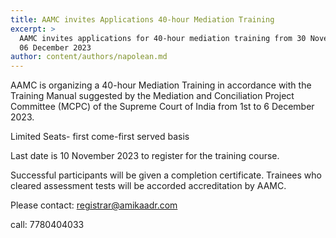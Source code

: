 ```yaml
---
title: AAMC invites Applications 40-hour Mediation Training
excerpt: >
  AAMC invites applications for 40-hour mediation training from 30 November to
  06 December 2023
author: content/authors/napolean.md
---
```


AAMC is organizing a 40-hour Mediation Training in accordance with the Training Manual suggested by the Mediation and Conciliation Project Committee (MCPC)  of the Supreme Court of India from 1st to  6 December 2023.

Limited Seats- first come-first served basis

Last date is 10 November 2023 to register for the training course.

Successful participants will be given a completion certificate. Trainees who cleared assessment tests will be accorded accreditation by AAMC.

Please contact: registrar@amikaadr.com

call: 7780404033
